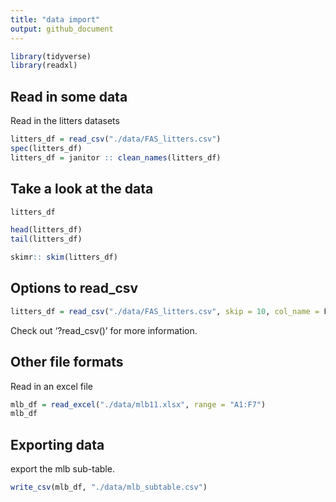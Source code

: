 ```yaml
---
title: "data import"
output: github_document
---
```


```r
library(tidyverse)
library(readxl)
```

## Read in some data

Read in the litters datasets

```r
litters_df = read_csv("./data/FAS_litters.csv")
spec(litters_df)
litters_df = janitor :: clean_names(litters_df)
```

## Take a look at the data

```r
litters_df
```

```r
head(litters_df)
tail(litters_df)
```

```r
skimr:: skim(litters_df)
```

## Options to read_csv

```r
litters_df = read_csv("./data/FAS_litters.csv", skip = 10, col_name = F)
```

Check out '?read_csv()' for more information.

## Other file formats

Read in an excel file

```r
mlb_df = read_excel("./data/mlb11.xlsx", range = "A1:F7")
mlb_df
```

## Exporting data

export the mlb sub-table.

```r
write_csv(mlb_df, "./data/mlb_subtable.csv")
```


